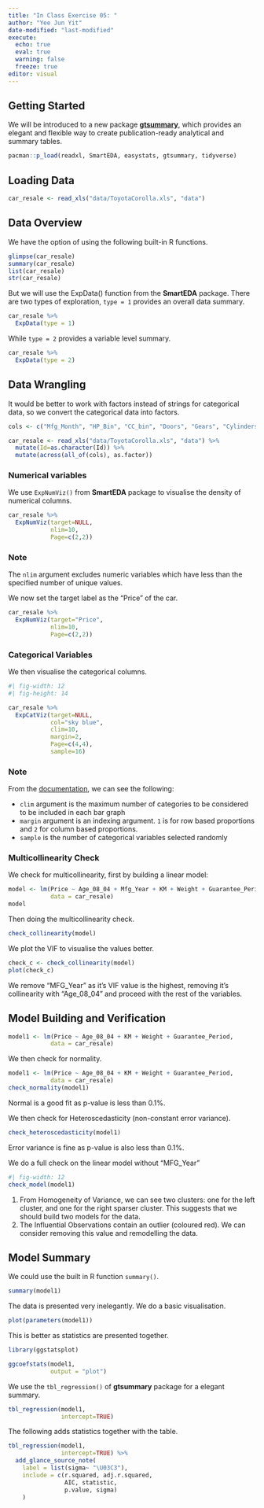```yaml
---
title: "In Class Exercise 05: "
author: "Yee Jun Yit"
date-modified: "last-modified"
execute:
  echo: true
  eval: true
  warning: false
  freeze: true
editor: visual
---
```


## Getting Started

We will be introduced to a new package [**gtsummary**](https://cran.r-project.org/web/packages/gtsummary/gtsummary.pdf), which provides an elegant and flexible way to create publication-ready analytical and summary tables.

```r
pacman::p_load(readxl, SmartEDA, easystats, gtsummary, tidyverse)
```

## Loading Data

```r
car_resale <- read_xls("data/ToyotaCorolla.xls", "data")
```

## Data Overview

We have the option of using the following built-in R functions.

```r
glimpse(car_resale)
summary(car_resale)
list(car_resale)
str(car_resale)
```
But we will use the ExpData() function from the **SmartEDA** package. There are two types of exploration, `type = 1` provides an overall data summary.

```r
car_resale %>%
  ExpData(type = 1)
```
While `type = 2` provides a variable level summary.

```r
car_resale %>%
  ExpData(type = 2)
```
## Data Wrangling

It would be better to work with factors instead of strings for categorical data, so we convert the categorical data into factors.

```r
cols <- c("Mfg_Month", "HP_Bin", "CC_bin", "Doors", "Gears", "Cylinders", "Fuel_Type", "Color", "Met_Color", "Automatic", "BOVAG_Guarantee", "ABS", "Airbag_1", "Airbag_2", "Airco", "Automatic_airco", "Boardcomputer", "CD_Player", "Central_Lock", "Powered_Windows", "Power_Steering", "Radio", "Mistlamps", "Sport_Model", "Backseat_Divider", "Metallic_Rim", "Radio_cassette", "Tow_Bar")

car_resale <- read_xls("data/ToyotaCorolla.xls", "data") %>%
  mutate(Id=as.character(Id)) %>%
  mutate(across(all_of(cols), as.factor))
```

### Numerical variables

We use `ExpNumViz()` from **SmartEDA** package to visualise the density of numerical columns.

```r
car_resale %>%
  ExpNumViz(target=NULL,
            nlim=10,
            Page=c(2,2))
```
::: callout-note
### Note
The `nlim` argument excludes numeric variables which have less than the specified number of unique values.
:::

We now set the target label as the "Price" of the car.
```r
car_resale %>%
  ExpNumViz(target="Price",
            nlim=10,
            Page=c(2,2))
```
### Categorical Variables

We then visualise the categorical columns.

```r
#| fig-width: 12
#| fig-height: 14

car_resale %>%
  ExpCatViz(target=NULL,
            col="sky blue",
            clim=10,
            margin=2,
            Page=c(4,4),
            sample=16)
```
::: callout-note
### Note
From the [documentation](https://www.rdocumentation.org/packages/SmartEDA/versions/0.3.10/topics/ExpCatViz), we can see the following:

-  `clim` argument is the maximum number of categories to be considered to be included in each bar graph
-  `margin` argument is an indexing argument. `1` is for row based proportions and `2` for column based proportions.
-  `sample` is the number of categorical variables selected randomly
:::

### Multicollinearity Check

We check for multicollinearity, first by building a linear model:

```r
model <- lm(Price ~ Age_08_04 + Mfg_Year + KM + Weight + Guarantee_Period,
            data = car_resale)
model
```
Then doing the multicollinearity check.

```r
check_collinearity(model)
```
We plot the VIF to visualise the values better.
```r
check_c <- check_collinearity(model)
plot(check_c)
```
We remove "MFG_Year" as it's VIF value is the highest, removing it's collinearity with "Age_08_04" and proceed with the rest of the variables.

## Model Building and Verification

```r
model1 <- lm(Price ~ Age_08_04 + KM + Weight + Guarantee_Period,
            data = car_resale)
```

We then check for normality.

```r
model1 <- lm(Price ~ Age_08_04 + KM + Weight + Guarantee_Period,
            data = car_resale)
check_normality(model1)
```
Normal is a good fit as p-value is less than 0.1%.

We then check for Heteroscedasticity (non-constant error variance).
```r
check_heteroscedasticity(model1)
```
Error variance is fine as p-value is also less than 0.1%.

We do a full check on the linear model without "MFG_Year"

```r
#| fig-width: 12
check_model(model1)
```
(1)  From Homogeneity of Variance, we can see two clusters: one for the left cluster, and one for the right sparser cluster. This suggests that we should build two models for the data.
(2)  The Influential Observations contain an outlier (coloured red). We can consider removing this value and remodelling the data.

## Model Summary

We could use the built in R function `summary()`.
```r
summary(model1)
```
The data is presented very inelegantly. We do a basic visualisation.
```r
plot(parameters(model1))
```
This is better as statistics are presented together.
```r
library(ggstatsplot)

ggcoefstats(model1,
            output = "plot")
```
We use the `tbl_regression()` of **gtsummary** package for a elegant summary.

```r
tbl_regression(model1,
               intercept=TRUE)
```

The following adds statistics together with the table.

```r
tbl_regression(model1,
               intercept=TRUE) %>%
  add_glance_source_note(
    label = list(sigma~ "\U03C3"),
    include = c(r.squared, adj.r.squared,
                AIC, statistic,
                p.value, sigma)
    )
```